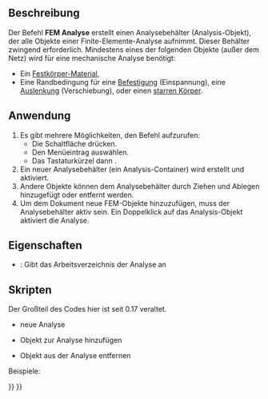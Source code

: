 <languages/>
{{Docnav/de
|
|[[FEM_MaterialSolid/de|MaterialFeststoff]]
|[[FEM_Workbench|FEM]]
|IconL=
|IconR=FEM_MaterialSolid.svg
|IconC=Workbench_FEM.svg
}}

{{GuiCommand/de
|Name=FEM Analysis
|Name/de=FEM Analyse
|MenuLocation=Modell → Neue Analyse
|Workbenches=[[FEM_Workbench/de|FEM]]
|Shortcut={{KEY|S}} {{KEY|A}}
|SeeAlso=[[FEM_tutorial/de|FEM Anleitung]]
}}

<span id="Description"></span>
==Beschreibung==

Der Befehl '''FEM Analyse''' erstellt einen Analysebehälter (Analysis-Objekt), der alle Objekte einer Finite-Elemente-Analyse aufnimmt. Dieser Behälter zwingend erforderlich. Mindestens eines der folgenden Objekte (außer dem Netz) wird für eine mechanische Analyse benötigt:
* Ein [[FEM_MaterialSolid/de|Festkörper-Material]],
* Eine Randbedingung für eine [[FEM_ConstraintFixed/de|Befestigung]] (Einspannung), eine [[FEM_ConstraintDisplacement/de|Auslenkung]] (Verschiebung), oder einen [[FEM_ConstraintRigidBody/de|starren Körper]].

<span id="Usage"></span>
==Anwendung==

# Es gibt mehrere Möglichkeiten, den Befehl aufzurufen:
#* Die Schaltfläche {{Button|[[Image:FEM_Analysis.svg|16px]] [[FEM_Analysis/de|Neue Analyse]]}} drücken.
#* Den Menüeintrag {{MenuCommand|Modell → [[Image:FEM_Analysis.svg|16px]] Neue Analyse}} auswählen.
#* Das Tastaturkürzel {{KEY|S}} dann {{KEY|A}}.
# Ein neuer Analysebehälter (ein Analysis-Container) wird erstellt und aktiviert.
# Andere Objekte können dem Analysebehälter durch Ziehen und Ablegen hinzugefügt oder entfernt werden.
# Um dem Dokument neue FEM-Objekte hinzuzufügen, muss der Analysebehälter aktiv sein. Ein Doppelklick auf das Analysis-Objekt aktiviert die Analyse.

<span id="Properties"></span>
==Eigenschaften==

* {{PropertyData|OutpuDir}}: Gibt das Arbeitsverzeichnis der Analyse an

<span id="Scripting"></span>
==Skripten==

Der Großteil des Codes hier ist seit 0.17 veraltet.
* neue Analyse
{{Code|code=
MechanicalAnalysis.makeMechanicalAnalysis( name )
}}

* Objekt zur Analyse hinzufügen
{{Code|code=
App.ActiveDocument.MechanicalAnalysis.Member = App.ActiveDocument.MechanicalAnalysis.Member + [ (object) ]
}}

* Objekt aus der Analyse entfernen
{{Code|code=
member = App.ActiveDocument.MechanicalAnalysis.Member
member.remove( documentobject )
 App.ActiveDocument.MechanicalAnalysis.Member = member
}}

Beispiele:
{{Code|code=
import MechanicalAnalysis
analysis = MechanicalAnalysis.makeMechanicalAnalysis("MechanicalAnalysis")
FemGui.setActiveAnalysis(analysis)

addobj = App.ActiveDocument.getObject("MechanicalMaterial")
App.ActiveDocument.MechanicalAnalysis.Member = App.ActiveDocument.MechanicalAnalysis.Member + [addobj]

removeobj = App.ActiveDocument.getObject("MechanicalMaterial")
member = App.ActiveDocument.MechanicalAnalysis.Member
member.remove(removeobj)
App.ActiveDocument.MechanicalAnalysis.Member = member
}}


{{Docnav/de
|
|[[FEM_MaterialSolid/de|MaterialFeststoff]]
|[[FEM_Workbench|FEM]]
|IconL=
|IconR=FEM_MaterialSolid.svg
|IconC=Workbench_FEM.svg
}}

{{FEM Tools navi{{#translation:}}}}
{{Userdocnavi{{#translation:}}}}